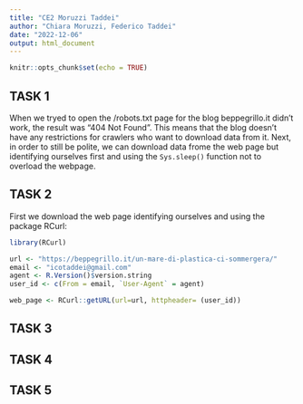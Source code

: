 ```yaml
---
title: "CE2 Moruzzi Taddei"
author: "Chiara Moruzzi, Federico Taddei"
date: "2022-12-06"
output: html_document
---
```


```r
knitr::opts_chunk$set(echo = TRUE)
```

## TASK 1

When we tryed to open the /robots.txt page for the blog beppegrillo.it didn't work, the result was "404 Not Found". This means that the blog doesn't have any restrictions for crawlers who want to download data from it. Next, in order to still be polite, we can download data frome the web page but identifying ourselves first and using the `Sys.sleep()` function not to overload the webpage.

## TASK 2

First we download the web page identifying ourselves and using the package RCurl:


```r
library(RCurl)

url <- "https://beppegrillo.it/un-mare-di-plastica-ci-sommergera/"
email <- "icotaddei@gmail.com"
agent <- R.Version()$version.string
user_id <- c(From = email, `User-Agent` = agent)

web_page <- RCurl::getURL(url=url, httpheader= (user_id))
```

## TASK 3



## TASK 4

## TASK 5


